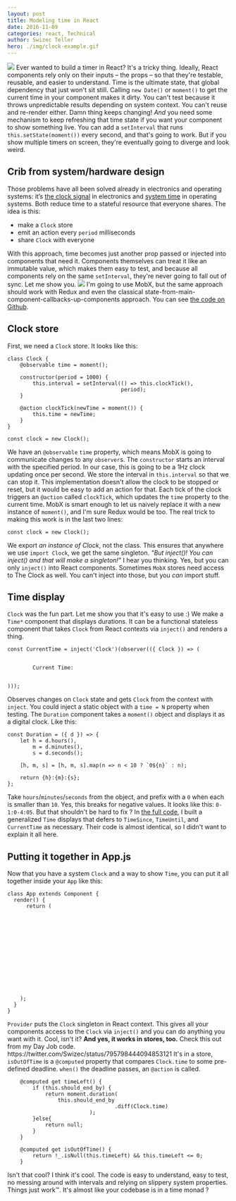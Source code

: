 ```yaml
---
layout: post
title: Modeling time in React
date: 2016-11-09
categories: react, Technical
author: Swizec Teller
hero: ./img/clock-example.gif
---
```


![](./img/clock-example.gif) Ever wanted to build a timer in React? It's a tricky thing. Ideally, React components rely only on their inputs – the props – so that they're testable, reusable, and easier to understand. Time is the ultimate state, that global dependency that just won't sit still. Calling `new Date()` or `moment()` to get the current time in your component makes it dirty. You can't test because it throws unpredictable results depending on system context. You can't reuse and re-render either. Damn thing keeps changing! _And_ you need some mechanism to keep refreshing that time state if you want your component to show something live. You can add a `setInterval` that runs `this.setState(moment())` every second, and that's going to work. But if you show multiple timers on screen, they're eventually going to diverge and look weird.

## Crib from system/hardware design

Those problems have all been solved already in electronics and operating systems: it’s [the clock signal](https://en.wikipedia.org/wiki/Clock_signal) in electronics and [system time](https://en.wikipedia.org/wiki/System_time) in operating systems. Both reduce time to a stateful resource that everyone shares. The idea is this:

-   make a `Clock` store
-   emit an action every `period` milliseconds
-   share `Clock` with everyone

With this approach, time becomes just another prop passed or injected into components that need it. Components themselves can treat it like an immutable value, which makes them easy to test, and because all components rely on the same `setInterval`, they're never going to fall out of sync. Let me show you. ![](./img/clock-actions.gif) I'm going to use MobX, but the same approach should work with Redux and even the classical state-from-main-component-callbacks-up-components approach. You can see [the code on Github](https://github.com/Swizec/mobx-clock-example).

## Clock store

First, we need a `Clock` store. It looks like this:


    class Clock {
        @observable time = moment();

        constructor(period = 1000) {
            this.interval = setInterval(() => this.clockTick(),
                                        period);
        }

        @action clockTick(newTime = moment()) {
            this.time = newTime;
        }
    }

    const clock = new Clock();


We have an `@observable` `time` property, which means MobX is going to communicate changes to any `observer`s. The `constructor` starts an interval with the specified period. In our case, this is going to be a 1Hz clock updating once per second. We store the interval in `this.interval` so that we can stop it. This implementation doesn't allow the clock to be stopped or reset, but it would be easy to add an action for that. Each tick of the clock triggers an `@action` called `clockTick`, which updates the `time` property to the current time. MobX is smart enough to let us naively replace it with a new instance of `moment()`, and I'm sure Redux would be too. The real trick to making this work is in the last two lines:

    const clock = new Clock();


We export _an instance of Clock_, not the class. This ensures that anywhere we use `import Clock`, we get the same singleton. _"But inject()! You can inject() and that will make a singleton!”_ I hear you thinking. Yes, but you can only `inject()` into React components. Sometimes `MobX` stores need access to The Clock as well. You can't inject into those, but you _can_ import stuff.

## Time display

`Clock` was the fun part. Let me show you that it's easy to use :) We make a `Time*` component that displays durations. It can be a functional stateless component that takes `Clock` from React contexts via `inject()` and renders a thing.

    const CurrentTime = inject('Clock')(observer(({ Clock }) => (
        

            Current Time: 
        

    )));

Observes changes on `Clock` state and gets `Clock` from the context with `inject`. You could inject a static object with a `time = N` property when testing. The `Duration` component takes a `moment()` object and displays it as a digital clock. Like this:

    const Duration = ({ d }) => {
        let h = d.hours(),
            m = d.minutes(),
            s = d.seconds();

        [h, m, s] = [h, m, s].map(n => n < 10 ? `0${n}` : n);

        return {h}:{m}:{s};
    };

Take `hours`/`minutes`/`seconds` from the object, and prefix with a `0` when each is smaller than `10`. Yes, this breaks for negative values. It looks like this: `0-1:0-4:05`. But that shouldn't be hard to fix ? In [the full code](https://github.com/Swizec/mobx-clock-example), I built a generalized `Time` displays that defers to `TimeSince`, `TimeUntil`, and `CurrentTime` as necessary. Their code is almost identical, so I didn't want to explain it all here.

## Putting it together in App.js

Now that you have a system `Clock` and a way to show `Time`, you can put it all together inside your `App` like this:

    class App extends Component {
      render() {
          return (
              
                  

                      
                      

                          
                          
                          
                      

                  

              
        );
      }
    }

`Provider` puts the `Clock` singleton in React context. This gives all your components access to the `Clock` via `inject()` and you can do anything you want with it. Cool, isn't it? **And yes, it works in stores, too.** Check this out from my Day Job code. https&#x3A;//twitter.com/Swizec/status/795798444094853121 It's in a store, `isOutOfTime` is a `@computed` property that compares `Clock.time` to some pre-defined deadline. `when()` the deadline passes, an `@action` is called.

        @computed get timeLeft() {
            if (this.should_end_by) {
                return moment.duration(
                    this.should_end_by
                                      .diff(Clock.time)
                              );
            }else{
                return null;
            }
        }

        @computed get isOutOfTime() {
            return !_.isNull(this.timeLeft) && this.timeLeft <= 0;
        }

Isn't that cool? I think it's cool. The code is easy to understand, easy to test, no messing around with intervals and relying on slippery system properties. Things just work™. It's almost like your codebase is in a time monad ?
